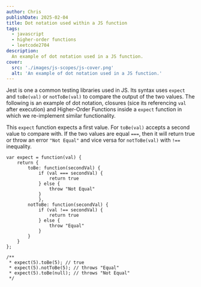 ```yaml
---
author: Chris
publishDate: 2025-02-04
title: Dot notation used within a JS function
tags:
  - javascript
  - higher-order functions
  - leetcode2704
description:
  An example of dot notation used in a JS function.
cover:
  src: './images/js-scopes/js-cover.png'
  alt: 'An example of dot notation used in a JS function.'
---
```


Jest is one a common testing libraries used in JS. Its syntax uses `expect` and `toBe(val)` or `notToBe(val)` to compare the output of the two values. The following is an example of dot notation, closures (sice its referencing `val` after execution) and Higher-Order Functions inside a `expect` function in which we re-implement similar functionality.

This `expect` function expects a first value. For `toBe(val)` accepts a second value to compare with. If the two values are equal `===`, then it will return true or throw an error `"Not Equal"` and vice versa for `notToBe(val)` with `!==` inequality.

```
var expect = function(val) {
    return {
        toBe: function(secondVal) {
            if (val === secondVal) {
                return true
            } else {
                throw "Not Equal"
            }
            },
        notToBe: function(secondVal) {
            if (val !== secondVal) {
                return true
            } else {
                throw "Equal"
            }
        }
    }
};

/**
 * expect(5).toBe(5); // true
 * expect(5).notToBe(5); // throws "Equal"
 * expect(5).toBe(null); // throws "Not Equal"
 */

```